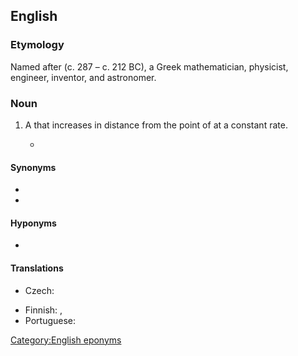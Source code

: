 ==English==
{{wikipedia}}

===Etymology===
Named after {{w|Archimedes of Syracuse}} (c. 287 – c. 212 BC), a Greek mathematician, physicist, engineer, inventor, and astronomer.

===Noun===
{{en-noun}}

# {{lb|en|mathematics}} A {{l|en|spiral}} that increases in distance from the point of {{l|en|origin}} at a constant rate.
#* {{quote-wikipedia|en|date=2010-11-16|article=Pi (film)|text=Max flees and tries to visit Sol, only to find that he has died. Max searches his house and finds mathematical scribblings similar to his own. On a Go board, with its pieces arranged in an '''Archimedean spiral''', Max finds a piece of paper with the 216-digit number.}}

====Synonyms====
* {{l|en|arithmetic spiral}}
* {{l|en|spiral of Archimedes}}

====Hyponyms====
* {{w|Fermat's spiral|Fermat&rsquo;s spiral}}

====Translations====
{{trans-top|a spiral that increases in distance from the point of origin at a constant rate}}
* Czech: {{t|cs|Archimédova spirála|f}}
{{trans-mid}}
* Finnish: {{t|fi|Arkhimedeen spiraali}}, {{t|fi|aritmeettinen spiraali}}
* Portuguese: {{t|pt|espiral de Arquimedes|f}}
{{trans-bottom}}

[[Category:English eponyms]]